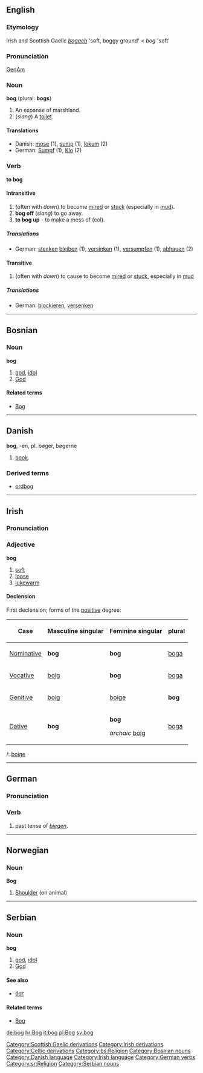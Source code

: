 {{wikipedia}}
==English==
===Etymology===
Irish and Scottish Gaelic ''[[bogach]]'' 'soft, boggy ground' < ''bog'' 'soft'
===Pronunciation===
[[w:General American|GenAm]] {{IPA|[b&#593;g]}}
===Noun===
'''bog''' (plural: '''bogs''')
# An expanse of marshland.
# (''slang'') A [[toilet]].
====Translations====
*Danish: [[mose]] (1), [[sump]] (1), [[lokum]] (2)
*German: [[Sumpf]] {{m}} (1), [[Klo]] {{n}} (2)
===Verb===
'''to bog'''
====Intransitive====
# (often with ''down'') to become [[mire]]d or [[stuck]] (especially in [[mud]]).
# '''bog off''' (''slang'') to go away.
# '''to bog up''' - to make a mess of (col).
=====Translations=====
*German: [[stecken]] [[bleiben]] (1), [[versinken]] (1), [[versumpfen]] (1), [[abhauen]] (2)
====Transitive====
# (often with ''down'') to cause to become [[mire]]d or [[stuck]], especially in [[mud]]
=====Translations=====
*German: [[blockieren]], [[versenken]]

[[Category:Scottish Gaelic derivations]]
[[Category:Irish derivations]]
[[Category:Celtic derivations]]
----

==Bosnian==
===Noun===
'''bog''' {{m}} {{s}}
#[[god]], [[idol]]
#[[God]]
====Related terms====
*[[Bog#Bosnian|Bog]]
[[Category:bs:Religion]]
[[Category:Bosnian nouns]]

----

==Danish==
'''bog''', -en, pl. bøger, bøgerne
# [[book]].
===Derived terms===
* [[ordbog]]
[[Category:Danish language]]

----

==Irish==
===Pronunciation===
{{IPA|[bog]}}
===Adjective===
'''bog'''
# [[soft]]
# [[loose]]
# [[lukewarm]]
====Declension====
First declension; forms of the [[positive]] degree:
{|border="1" cellpadding="2"
!Case
!Masculine singular
!Feminine singular
!plural
|-
| [[Nominative]]
| '''bog'''
| '''bog'''
| [[boga]]
|-
| [[Vocative]]
| [[boig]]
| '''bog'''
| [[boga]]
|-
| [[Genitive]]
| [[boig]]
| [[boige]]
| '''bog'''
|-
| [[Dative]]
| '''bog'''
| '''bog'''

''archaic'' [[boig]]
| [[boga]]
|}

{{compar}}/{{superl}}: [[boige]]

[[Category:Irish language]]

----

==German==
===Pronunciation===
{{IPA|[bo&#720;k]}}
===Verb===
{{en-infl-reg-consonant|bog||}}
{{en-infl-reg-sibilant|bog||}}
{{en-infl-reg-other-e|bog||}}
# past tense of ''[[biegen]]''.
[[Category:German verbs]]

----

==Norwegian==
===Noun===
'''Bog''' {{m}}
#[[Shoulder]] (on animal)

----

==Serbian==
===Noun===
'''bog''' {{m}} {{s}}
#[[god]], [[idol]]
#[[God]]
====See also====
*[[бог#Serbian|бог]]
====Related terms====
*[[Bog#Serbian|Bog]]
[[Category:sr:Religion]]
[[Category:Serbian nouns]]

[[de:bog]]
[[hr:Bog]]
[[it:bog]]
[[pl:Bog]]
[[sv:bog]]